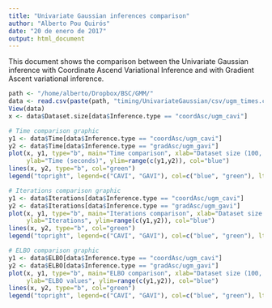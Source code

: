 ```yaml
---
title: "Univariate Gaussian inferences comparison"
author: "Alberto Pou Quirós"
date: "20 de enero de 2017"
output: html_document
---
```


This document shows the comparison between the Univariate Gaussian inference with Coordinate Ascend Variational Inference and with Gradient Ascent variational inference.

```r
path <- "/home/alberto/Dropbox/BSC/GMM/"
data <- read.csv(paste(path, "timing/UnivariateGaussian/csv/ugm_times.csv", sep=""), header=TRUE, sep=";")
View(data)
x <- data$Dataset.size[data$Inference.type == "coordAsc/ugm_cavi"]

# Time comparison graphic
y1 <- data$Time[data$Inference.type == "coordAsc/ugm_cavi"]
y2 <- data$Time[data$Inference.type == "gradAsc/ugm_gavi"]
plot(x, y1, type="b", main="Time comparison", xlab="Dataset size (100, 500, 1000)", 
     ylab="Time (seconds)", ylim=range(c(y1,y2)), col="blue")
lines(x, y2, type="b", col="green")
legend("topright", legend=c("CAVI", "GAVI"), col=c("blue", "green"), lty=1:2, cex=0.8, title="Inference types", text.font=4)

# Iterations comparison graphic
y1 <- data$Iterations[data$Inference.type == "coordAsc/ugm_cavi"]
y2 <- data$Iterations[data$Inference.type == "gradAsc/ugm_gavi"]
plot(x, y1, type="b", main="Iterations comparison", xlab="Dataset size (100, 500, 1000)", 
     ylab="Iterations", ylim=range(c(y1,y2)), col="blue")
lines(x, y2, type="b", col="green")
legend("topright", legend=c("CAVI", "GAVI"), col=c("blue", "green"), lty=1:2, cex=0.8, title="Inference types", text.font=4)

# ELBO comparison graphic 
y1 <- data$ELBO[data$Inference.type == "coordAsc/ugm_cavi"]
y2 <- data$ELBO[data$Inference.type == "gradAsc/ugm_gavi"]
plot(x, y1, type="b", main="ELBO comparison", xlab="Dataset size (100, 500, 1000)", 
     ylab="ELBO values", ylim=range(c(y1,y2)), col="blue")
lines(x, y2, type="b", col="green")
legend("topright", legend=c("CAVI", "GAVI"), col=c("blue", "green"), lty=1:2, cex=0.8, title="Inference types", text.font=4)
```